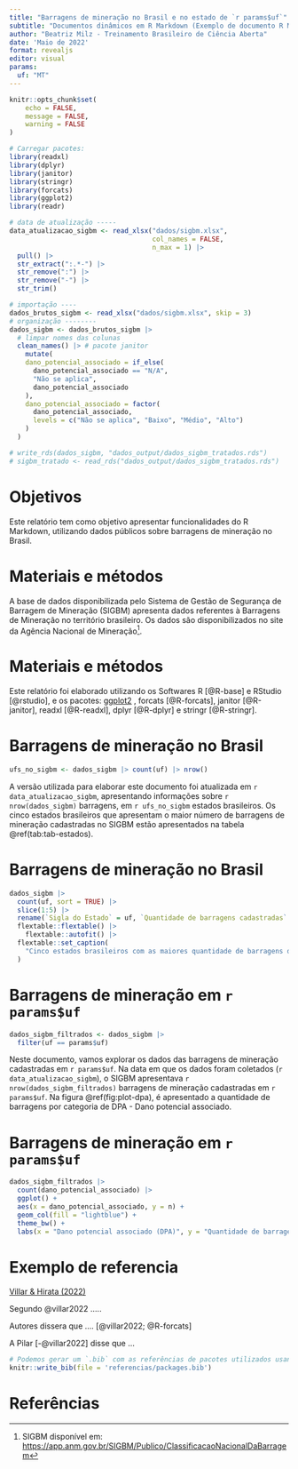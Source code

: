 ```yaml
---
title: "Barragens de mineração no Brasil e no estado de `r params$uf`"
subtitle: "Documentos dinâmicos em R Markdown (Exemplo de documento R Markdown)"
author: "Beatriz Milz - Treinamento Brasileiro de Ciência Aberta"
date: 'Maio de 2022'
format: revealjs
editor: visual
params: 
  uf: "MT" 
---
```


```r
knitr::opts_chunk$set(
	echo = FALSE,
	message = FALSE,
	warning = FALSE
)
```

```r
# Carregar pacotes:
library(readxl)
library(dplyr)
library(janitor)
library(stringr)
library(forcats)
library(ggplot2)
library(readr)
```

```r
# data de atualização -----
data_atualizacao_sigbm <- read_xlsx("dados/sigbm.xlsx",
                                    col_names = FALSE,
                                    n_max = 1) |>
  pull() |>
  str_extract(":.*-") |>
  str_remove(":") |>
  str_remove("-") |>
  str_trim()

# importação ----
dados_brutos_sigbm <- read_xlsx("dados/sigbm.xlsx", skip = 3)
# organização --------
dados_sigbm <- dados_brutos_sigbm |> 
  # limpar nomes das colunas
  clean_names() |> # pacote janitor
    mutate(
    dano_potencial_associado = if_else(
      dano_potencial_associado == "N/A",
      "Não se aplica",
      dano_potencial_associado
    ),
    dano_potencial_associado = factor(
      dano_potencial_associado,
      levels = c("Não se aplica", "Baixo", "Médio", "Alto")
    )
  ) 

# write_rds(dados_sigbm, "dados_output/dados_sigbm_tratados.rds")
# sigbm_tratado <- read_rds("dados_output/dados_sigbm_tratados.rds")
```

# Objetivos

Este relatório tem como objetivo apresentar funcionalidades do R Markdown, utilizando dados públicos sobre barragens de mineração no Brasil.

# Materiais e métodos

A base de dados disponibilizada pelo Sistema de Gestão de Segurança de Barragem de Mineração (SIGBM) apresenta dados referentes à Barragens de Mineração no território brasileiro. Os dados são disponibilizados no site da Agência Nacional de Mineração[^1].

[^1]: SIGBM disponível em: <https://app.anm.gov.br/SIGBM/Publico/ClassificacaoNacionalDaBarragem>

# Materiais e métodos

Este relatório foi elaborado utilizando os Softwares R [@R-base] e RStudio [@rstudio], e os pacotes: [ggplot2](https://ggplot2-book.org/) , forcats [@R-forcats], janitor [@R-janitor], readxl [@R-readxl], dplyr [@R-dplyr] e stringr [@R-stringr].

# Barragens de mineração no Brasil

```r
ufs_no_sigbm <- dados_sigbm |> count(uf) |> nrow()
```

A versão utilizada para elaborar este documento foi atualizada em `r data_atualizacao_sigbm`, apresentando informações sobre `r nrow(dados_sigbm)` barragens, em `r ufs_no_sigbm` estados brasileiros. Os cinco estados brasileiros que apresentam o maior número de barragens de mineração cadastradas no SIGBM estão apresentados na tabela \@ref(tab:tab-estados).

# Barragens de mineração no Brasil

```r
dados_sigbm |> 
  count(uf, sort = TRUE) |> 
  slice(1:5) |> 
  rename(`Sigla do Estado` = uf, `Quantidade de barragens cadastradas` = n) |> 
  flextable::flextable() |> 
    flextable::autofit() |> 
  flextable::set_caption(
    "Cinco estados brasileiros com as maiores quantidade de barragens de mineração cadastradas no SIGBM."
  ) 
```



# Barragens de mineração em `r params$uf`

```r
dados_sigbm_filtrados <- dados_sigbm |> 
  filter(uf == params$uf)
```

Neste documento, vamos explorar os dados das barragens de mineração cadastradas em `r params$uf`. Na data em que os dados foram coletados (`r data_atualizacao_sigbm`), o SIGBM apresentava `r nrow(dados_sigbm_filtrados)` barragens de mineração cadastradas em `r params$uf`. Na figura \@ref(fig:plot-dpa), é apresentado a quantidade de barragens por categoria de DPA - Dano potencial associado.

# Barragens de mineração em `r params$uf`


```r
dados_sigbm_filtrados |>
  count(dano_potencial_associado) |>
  ggplot() +
  aes(x = dano_potencial_associado, y = n) +
  geom_col(fill = "lightblue") +
  theme_bw() +
  labs(x = "Dano potencial associado (DPA)", y = "Quantidade de barragens")
```


# Exemplo de referencia

[Villar & Hirata (2022)](https://doi.org/10.1590/1809-4422asoc20210037r1vu2022L1AO) 

Segundo @villar2022 .....

Autores dissera que .... [@villar2022; @R-forcats]

A Pilar [-@villar2022] disse que ...

```r
# Podemos gerar um `.bib` com as referências de pacotes utilizados usando a função `knitr::write_bib()`
knitr::write_bib(file = 'referencias/packages.bib')
```

# Referências
